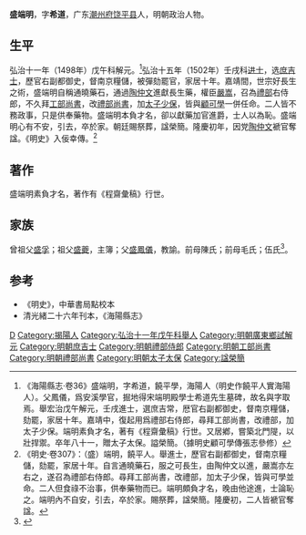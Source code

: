 {{明清人物信息框
| 姓名 = 盛端明
| 原名 =
| 圖片名稱= 
| 圖片大小 =
| 圖片說明 = 
| 最高職務 = 太子太保禮部尚書
| 國家 = 大明 
| 爵位 =
| 籍貫 = 廣東潮州府饒平縣
| 族裔 = 
| 字號 = 
| 諡號 =
| 出生日期 = 生年不詳
| 出生地點 = 
| 逝世日期 = 卒年不詳
| 逝世地點 =
| 墓葬 =
| 配偶 = 
| 親屬 = 
| 出身 =
* 弘治十一年戊午科廣東鄉試解元
* 弘治十五年壬戌科同進士出身
| 經歷 =
| 著作 =  
}}
'''盛端明'''，字'''希道'''，广东[[潮州府|潮州府]][[饶平县|饶平县]]人，明朝政治人物。

==生平==
弘治十一年（1498年）戊午科解元。<ref>《海陽縣志·卷36》盛端明，字希道，饒平學，海陽人（明史作饒平人實海陽人）。父鳳儀，爲安溪學官，掘地得宋端明殿學士希道先生墓碑，故名與字取焉。舉宏治戊午解元，壬戌進士，選庶吉常，厯官右副都御史，督南京糧儲，劾罷，家居十年。嘉靖中，復起用爲禮部右侍郎，尋拜工部尚書，改禮部，加太子少保。端明素負才名，著有《程齋彙稿》行世。又居鄕，嘗築北門隄，以壯捍禦。卒年八十一，贈太子太保。謚榮簡。（據明史顧可學傳張志參修）</ref>弘治十五年（1502年）壬戌科[[进士|进士]]，选[[庶吉士|庶吉士]]，歷官右副都御史，督南京糧儲，被彈劾罷官，家居十年。嘉靖間，世宗好長生之術，盛端明自稱通曉藥石，通過[[陶仲文|陶仲文]]進獻長生藥，權臣[[嚴嵩|嚴嵩]]，召為[[禮部|禮部]]右侍郎，不久拜[[工部尚書|工部尚書]]，改[[禮部尚書|禮部尚書]]，加[[太子少保|太子少保]]，皆與[[顧可學|顧可學]]一併任命。二人皆不務政事，只是供奉藥物。盛端明本負才名，卻以獻藥加官進爵，士人以為恥。盛端明心有不安，引去，卒於家。朝廷賜祭葬，諡榮簡。隆慶初年，因党[[陶仲文|陶仲文]]褫官奪諡。《明史》入佞幸傳。<ref>《明史·卷307》：（盛）端明，饒平人。舉進士，歷官右副都御史，督南京糧儲，劾罷，家居十年。自言通曉藥石，服之可長生，由陶仲文以進，嚴嵩亦左右之，遂召為禮部右侍郎。尋拜工部尚書，改禮部，加太子少保，皆與可學並命。二人但食祿不治事，供奉藥物而已。端明頗負才名，晚由他途進，士論恥之。端明內不自安，引去，卒於家。賜祭葬，諡榮簡。隆慶初，二人皆褫官奪諡。</ref>

==著作==
盛端明素負才名，著作有《程齋彙稿》行世。

==家族==
曾祖父[[盛孚|盛孚]]；祖父[[盛夔|盛夔]]，主簿；父[[盛鳳儀|盛鳳儀]]，教諭。前母陳氏；前母毛氏；伍氏<ref>{{Cite book|title=天一阁藏明代科举录选刊 登科录 点校本|last=龚延明主编|first=|publisher=宁波出版社|year=2016|isbn=978-7-5526-2320-8|location=宁波|pages=|quote=《天一閣藏明代科舉錄選刊.登科錄》之《弘治十五年進士登科錄》}}</ref>。

==参考==
{{reflist}}
*《明史》，中華書局點校本
*清光緒二十六年刊本，《海陽縣志》

{{弘治十五年壬戌科殿試金榜}}

{{Authority control}}

{{DEFAULTSORT:Sheng}}
[[Category:盛姓|D]]
[[Category:揭陽人|Category:揭陽人]]
[[Category:弘治十一年戊午科舉人|Category:弘治十一年戊午科舉人]]
[[Category:明朝廣東鄉試解元|Category:明朝廣東鄉試解元]]
[[Category:明朝庶吉士|Category:明朝庶吉士]]
[[Category:明朝禮部侍郎|Category:明朝禮部侍郎]]
[[Category:明朝工部尚書|Category:明朝工部尚書]]
[[Category:明朝禮部尚書|Category:明朝禮部尚書]]
[[Category:明朝太子太保|Category:明朝太子太保]]
[[Category:諡榮簡|Category:諡榮簡]]